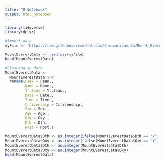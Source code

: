```yaml
---
title: "R Notebook"
output: html_notebook
---
```


```r
library(tidyverse)
library(dplyr)
```

```r
#Import data
myFile <- "https://raw.githubusercontent.com/shravanisamala/Mount_Everest_Project/master/Mt_Everest_Ascent_Data.csv"

MountEverestData <- read.csv(myFile)
head(MountEverestData)

#Cleaning up data
MountEverestData <- 
  MountEverestData %>%
  rename(Peak = Peak., 
         Name = Name., 
         Yr.Seas = Yr.Seas., 
         Date = Date., 
         Time = Time., 
         Citizenship = Citizenship., 
         Sex = Sex., 
         Age = Age., 
         Oxy = Oxy., 
         Dth = Dth., 
         Host = Host.)
  
MountEverestData$Dth <- as.integer(ifelse(MountEverestData$Dth == "Y", 1, 0)) #1 = death, 0 = alive
MountEverestData$Oxy <- as.integer(ifelse(MountEverestData$Oxy == "Y", 1, 0)) #1 = death, 0 = alive
MountEverestData$Dth <- as.integer(MountEverestData$Dth)
MountEverestData$Oxy <- as.integer(MountEverestData$Oxy)
head(MountEverestData)
```
